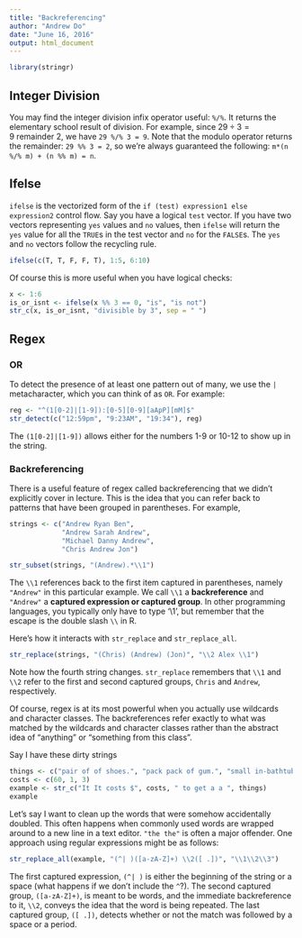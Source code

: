 ```yaml
---
title: "Backreferencing"
author: "Andrew Do"
date: "June 16, 2016"
output: html_document
---
```


```r
library(stringr)
```

## Integer Division

You may find the integer division infix operator useful: `%/%`.  It returns the elementary school result of division.  For example, since $29\div3=9 \ \text{remainder}  \ 2$, we have `29 %/% 3 = 9`.  Note that the modulo operator returns the remainder: `29 %% 3 = 2`, so we're always guaranteed the following: `m*(n %/% m) + (n %% m) = n`.

## Ifelse

`ifelse` is the vectorized form of the `if (test) expression1 else expression2` control flow.  Say you have a logical `test` vector.  If you have two vectors representing `yes` values and `no` values, then `ifelse` will return the `yes` value for all the `TRUE`s in the test vector and `no` for the `FALSE`s.  The `yes` and `no` vectors follow the recycling rule.

```r
ifelse(c(T, T, F, F, T), 1:5, 6:10)
```

Of course this is more useful when you have logical checks:
```r
x <- 1:6
is_or_isnt <- ifelse(x %% 3 == 0, "is", "is not")
str_c(x, is_or_isnt, "divisible by 3", sep = " ")
```

## Regex

### OR

To detect the presence of at least one pattern out of many, we use the `|` metacharacter, which you can think of as `OR`.  For example:

```r
reg <- "^(1[0-2]|[1-9]):[0-5][0-9][aApP][mM]$"
str_detect(c("12:59pm", "9:23AM", "19:34"), reg)
```

The `(1[0-2]|[1-9])` allows either for the numbers 1-9 or 10-12 to show up in the string.

### Backreferencing

There is a useful feature of regex called  backreferencing that we didn't explicitly cover in lecture.  This is the idea that you can refer back to patterns that have been grouped in parentheses.  For example,

```r
strings <- c("Andrew Ryan Ben",
             "Andrew Sarah Andrew",
             "Michael Danny Andrew",
             "Chris Andrew Jon")

str_subset(strings, "(Andrew).*\\1")
```

The `\\1` references back to the first item captured in parentheses, namely `"Andrew"` in this particular example.  We call `\\1` a __backreference__ and `"Andrew"` a __captured expression or captured group__.  In other programming languages, you typically only have to type '\1', but remember that the escape is the double slash `\\` in R.

Here's how it interacts with `str_replace` and `str_replace_all`.

```r
str_replace(strings, "(Chris) (Andrew) (Jon)", "\\2 Alex \\1")
```

Note how the fourth string changes.  `str_replace` remembers that `\\1` and `\\2` refer to the first and second captured groups, `Chris` and `Andrew`, respectively.   

Of course, regex is at its most powerful when you actually use wildcards and character classes. The backreferences refer exactly to what was matched by the wildcards and character classes rather than the abstract idea of "anything" or "something from this class".

Say I have these dirty strings
```r
things <- c("pair of of shoes.", "pack pack of gum.", "small in-bathtub tub.")
costs <- c(60, 1, 3)
example <- str_c("It It costs $", costs, " to get a a ", things)
example
```

Let's say I want to clean up the words that were somehow accidentally doubled.  This often happens when commonly used words are wrapped around to a new line in a text editor.  `"the the"` is often a major offender. One approach using regular expressions might be as follows:
```r
str_replace_all(example, "(^| )([a-zA-Z]+) \\2([ .])", "\\1\\2\\3")
```

The first captured expression, `(^| )` is either the beginning of the string or a space (what happens if we don't include the `^`?).  The second captured group, `([a-zA-Z]+)`, is meant to be words, and the immediate backreference to it, `\\2`, conveys the idea that the word is being repeated.  The last captured group, `([ .])`, detects whether or not the match was followed by a space or a period.
